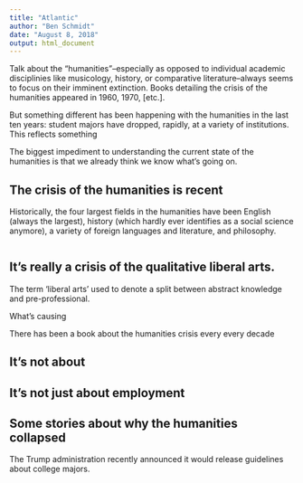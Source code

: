 ```yaml
---
title: "Atlantic"
author: "Ben Schmidt"
date: "August 8, 2018"
output: html_document
---
```


Talk about the
"humanities"--especially as opposed to individual academic
disciplinies like musicology, history, or comparative
literature--always seems to focus on their imminent extinction. Books
detailing the crisis of the humanities appeared in 1960, 1970, [etc.].

But something different has been happening with the humanities in the
last ten years: student majors have dropped, rapidly, at a variety of institutions.
This reflects something 

The biggest impediment to understanding the current state of the
humanities is that we already think we know what's going on.

## The crisis of the humanities is recent

Historically, the four largest fields in the humanities have been
English (always the largest), history (which hardly ever identifies as
a social science anymore), a variety of foreign languages and
literature, and philosophy.

```r

```

## It's really a crisis of the qualitative liberal arts.

The term 'liberal arts' used to denote a split between abstract
knowledge and pre-professional.



What's causing 

There has been a book about the humanities crisis every every decade

## It's not about 

## It's not just about employment

## Some stories about why the humanities collapsed




The Trump administration recently announced it would release guidelines about college majors.




